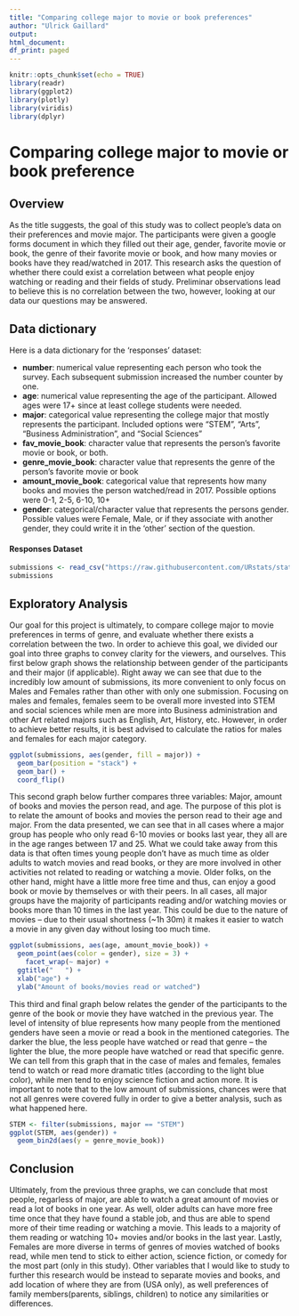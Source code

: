 ---
title: "Comparing college major to movie or book preferences"
author: "Ulrick Gaillard"
output:
html_document:
df_print: paged
---

```{r setup, include=FALSE, message=FALSE, warning=FALSE}
knitr::opts_chunk$set(echo = TRUE)
library(readr)
library(ggplot2)
library(plotly)
library(viridis)
library(dplyr)
```

# Comparing college major to movie or book preference

## Overview

As the title suggests, the goal of this study was to collect people's data on their preferences and movie major. The participants were given a google forms document in which they filled out their age, gender, favorite movie or book, the genre of their favorite movie or book, and how many movies or books have they read/watched in 2017. This research asks the question of whether there could exist a correlation between what people enjoy watching or reading and their fields of study. Preliminar observations lead to believe this is no correlation between the two, however, looking at our data our questions may be answered.

## Data dictionary

Here is a data dictionary for the 'responses' dataset:

- **number**: numerical value representing each person who took the survey. Each subsequent submission increased the number counter by one.
- **age**: numerical value representing the age of the participant. Allowed ages were 17+ since at least college students were needed.
- **major**: categorical value representing the college major that mostly represents the participant. Included options were "STEM", "Arts", "Business Administration", and "Social Sciences"
- **fav_movie_book**: character value that represents the person's favorite movie or book, or both. 
- **genre_movie_book**: character value that represents the genre of the person's favorite movie or book
- **amount_movie_book**: categorical value that represents how many books and movies the person watched/read in 2017. Possible options were 0-1, 2-5, 6-10, 10+
- **gender**: categorical/character value that represents the persons gender. Possible values were Female, Male, or if they associate with another gender, they could write it in the 'other' section of the question.


#### Responses Dataset
```{r echo=FALSE}
submissions <- read_csv("https://raw.githubusercontent.com/URstats/stat209-s18-ugaillard/master/submissions.csv")
submissions
```

## Exploratory Analysis

Our goal for this project is ultimately, to compare college major to movie preferences in terms of genre, and evaluate whether there exists a correlation between the two. In order to achieve this goal, we divided our goal into three graphs to convey clarity for the viewers, and ourselves. This first below graph shows the relationship between gender of the participants and their major (if applicable). Right away we can see that due to the incredibly low amount of submissions, its more convenient to only focus on Males and Females rather than other with only one submission. Focusing on males and females, females seem to be overall more invested into STEM and social sciences while men are more into Business administration and other Art related majors such as English, Art, History, etc. However, in order to achieve better results, it is best advised to calculate the ratios for males and females for each major category.

```{r, echo=FALSE}
ggplot(submissions, aes(gender, fill = major)) +
  geom_bar(position = "stack") +
  geom_bar() +
  coord_flip() 
```




This second graph below further compares three variables: Major, amount of books and movies the person read, and age. The purpose of this plot is to relate the amount of books and movies the person read to their age and major. From the data presented, we can see that in all cases where a major group has people who only read 6-10 movies or books last year, they all are in the age ranges between 17 and 25. What we could take away from this data is that often times young people don't have as much time as older adults to watch movies and read books, or they are more involved in other activities not related to reading or watching a movie. Older folks, on the other hand, might have a little more free time and thus, can enjoy a good book or movie by themselves or with their peers. In all cases, all major groups have the majority of participants reading and/or watching movies or books more than 10 times in the last year. This could be due to the nature of movies -- due to their usual shortness (~1h 30m) it makes it easier to watch a movie in any given day without losing too much time.

```{r, echo=FALSE}
ggplot(submissions, aes(age, amount_movie_book)) +
  geom_point(aes(color = gender), size = 3) +
    facet_wrap(~ major) +
  ggtitle("   ") +
  xlab("age") +
  ylab("Amount of books/movies read or watched") 
```



This third and final graph below relates the gender of the participants to the genre of the book or movie they have watched in the previous year. The level of intensity of blue represents how many people from the mentioned genders have seen a movie or read a book in the mentioned categories. The darker the blue, the less people have watched or read that genre -- the lighter the blue, the more people have watched or read that specific genre. We can tell from this graph that in the case of males and females, females tend to watch or read more dramatic titles (according to the light blue color), while men tend to enjoy science fiction and action more. It is important to note that to the low amount of submissions, chances were that not all genres were covered fully in order to give a better analysis, such as what happened here.

```{r, echo=FALSE}
STEM <- filter(submissions, major == "STEM") 
ggplot(STEM, aes(gender)) +
  geom_bin2d(aes(y = genre_movie_book))
```



## Conclusion

Ultimately, from the previous three graphs, we can conclude that most people, regarless of major, are able to watch a great amount of movies or read a lot of books in one year. As well, older adults can have more free time once that they have found a stable job, and thus are able to spend more of their time reading or watching a movie. This leads to a majority of them reading or watching 10+ movies and/or books in the last year. Lastly, Females are more diverse in terms of genres of movies watched of books read, while men tend to stick to either action, science fiction, or comedy for the most part (only in this study). Other variables that I would like to study to further this research would be instead to separate movies and books, and add location of where they are from (USA only), as well preferences of family members(parents, siblings, children) to notice any similarities or differences.